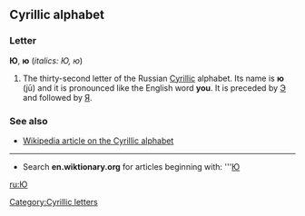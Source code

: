==Cyrillic alphabet==
===Letter===
'''Ю''', '''ю''' (''italics: Ю, ю'')

#The thirty-second letter of the Russian [[Cyrillic]] alphabet. Its name is '''ю''' (jū) and it is pronounced like the English word '''you'''. It is preceded by [[э|Э]] and followed by [[я|Я]].

===See also===
*[[w:Cyrillic alphabet|Wikipedia article on the Cyrillic alphabet]]

----

*Search '''en.wiktionary.org''' for articles beginning with: '''[http://wiktionary.org/w/wiki.phtml?title=Special:Allpages&from=Ю Ю]

[[ru:Ю]]
[[Category:Cyrillic letters]]